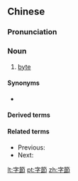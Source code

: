 {{also|字节}}
==Chinese==
{{zh-forms|s=字节|word (computing)}}

===Pronunciation===
{{zh-pron
|m=zìjié
|c=zi6 zit3
|cat=n
}}

===Noun===
{{zh-noun}}

# {{lb|zh|chiefly|mainland China}} [[byte]]

====Synonyms====
* {{qualifier|Taiwan|Hong Kong|Macau}} {{zh-l|位元組}}

====Derived terms====
{{zh-der|拍它字節|太字節|千兆字節|千字節|兆字節}}

====Related terms====
* Previous: {{zh-l|位}}
* Next: {{zh-l|千字節}}

{{zh-cat|Computing}}

[[lt:字節]]
[[pt:字節]]
[[zh:字節]]